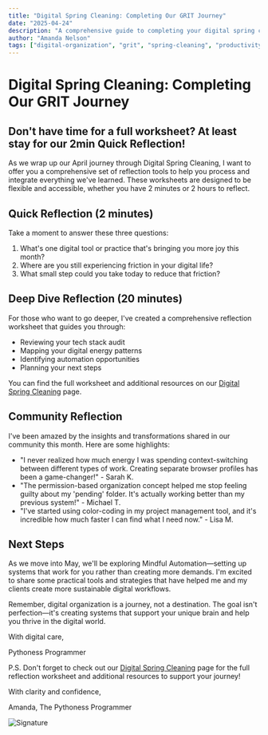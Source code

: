 ```yaml
---
title: "Digital Spring Cleaning: Completing Our GRIT Journey"
date: "2025-04-24"
description: "A comprehensive guide to completing your digital spring cleaning journey with the GRIT framework, including reflection worksheets and practical tools."
author: "Amanda Nelson"
tags: ["digital-organization", "grit", "spring-cleaning", "productivity", "reflection"]
---
```


# Digital Spring Cleaning: Completing Our GRIT Journey

## Don't have time for a full worksheet? At least stay for our 2min Quick Reflection!

As we wrap up our April journey through Digital Spring Cleaning, I want to offer you a comprehensive set of reflection tools to help you process and integrate everything we've learned. These worksheets are designed to be flexible and accessible, whether you have 2 minutes or 2 hours to reflect.

## Quick Reflection (2 minutes)

Take a moment to answer these three questions:

1. What's one digital tool or practice that's bringing you more joy this month?
2. Where are you still experiencing friction in your digital life?
3. What small step could you take today to reduce that friction?

## Deep Dive Reflection (20 minutes)

For those who want to go deeper, I've created a comprehensive reflection worksheet that guides you through:

* Reviewing your tech stack audit
* Mapping your digital energy patterns
* Identifying automation opportunities
* Planning your next steps

You can find the full worksheet and additional resources on our [Digital Spring Cleaning](/digital-spring-cleaning) page.

## Community Reflection

I've been amazed by the insights and transformations shared in our community this month. Here are some highlights:

* "I never realized how much energy I was spending context-switching between different types of work. Creating separate browser profiles has been a game-changer!" - Sarah K.
* "The permission-based organization concept helped me stop feeling guilty about my 'pending' folder. It's actually working better than my previous system!" - Michael T.
* "I've started using color-coding in my project management tool, and it's incredible how much faster I can find what I need now." - Lisa M.

## Next Steps

As we move into May, we'll be exploring Mindful Automation—setting up systems that work for you rather than creating more demands. I'm excited to share some practical tools and strategies that have helped me and my clients create more sustainable digital workflows.

Remember, digital organization is a journey, not a destination. The goal isn't perfection—it's creating systems that support your unique brain and help you thrive in the digital world.

With digital care,

Pythoness Programmer

P.S. Don't forget to check out our [Digital Spring Cleaning](/digital-spring-cleaning) page for the full reflection worksheet and additional resources to support your journey!

With clarity and confidence,

Amanda, The Pythoness Programmer

<div style={{ textAlign: 'right' }}>
<img src="https://media.beehiiv.com/cdn-cgi/image/fit=scale-down,format=auto,onerror=redirect,quality=80/uploads/asset/file/5abd08ee-bc4d-49f0-9303-3d5d75ef4359/email_signatures.png?t=1742411231" alt="Signature" style={{ width: '20%' }} />
</div>  